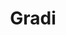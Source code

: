 ---
slug: gradi
link: /projects/gradi/
category: 'projects'
title: Gradi
publicData: Sep 11th 2020
pagesCount: 1
pages: 
        - page:
            - image: test
            - title: Title
sortIdx: 220
---